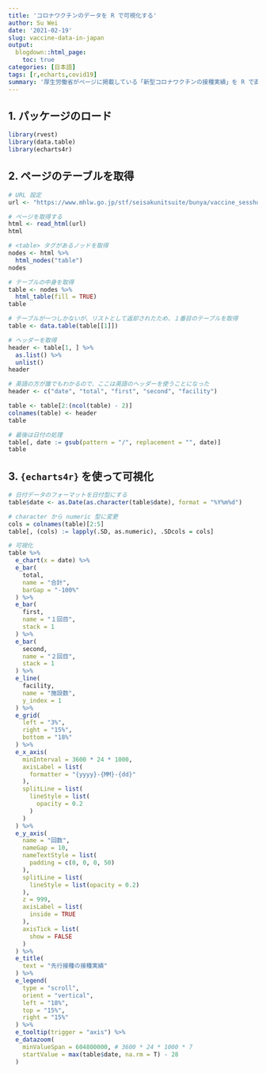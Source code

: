 ```yaml
---
title: 'コロナワクチンのデータを R で可視化する'
author: Su Wei
date: '2021-02-19'
slug: vaccine-data-in-japan
output:
  blogdown::html_page:
    toc: true
categories: [日本語]
tags: [r,echarts,covid19]
summary: '厚生労働省がページに掲載している「新型コロナワクチンの接種実績」を R で直接に取得して可視化する方法を紹介します。'
---
```


## 1. パッケージのロード
```r
library(rvest)
library(data.table)
library(echarts4r)
```

## 2. ページのテーブルを取得
```r
# URL 設定
url <- "https://www.mhlw.go.jp/stf/seisakunitsuite/bunya/vaccine_sesshujisseki.html"

# ページを取得する
html <- read_html(url)
html

# <table> タグがあるノッドを取得
nodes <- html %>%
  html_nodes("table")
nodes

# テーブルの中身を取得
table <- nodes %>%
  html_table(fill = TRUE)
table

# テーブルが一つしかないが、リストとして返却されたため、１番目のテーブルを取得
table <- data.table(table[[1]])

# ヘッダーを取得
header <- table[1, ] %>%
  as.list() %>%
  unlist()
header

# 英語の方が誰でもわかるので、ここは英語のヘッダーを使うことになった
header <- c("date", "total", "first", "second", "facility")

table <- table[2:(ncol(table) - 2)]
colnames(table) <- header
table

# 最後は日付の処理
table[, date := gsub(pattern = "/", replacement = "", date)]
table
```


## 3. `{echarts4r}` を使って可視化

```r
# 日付データのフォーマットを日付型にする
table$date <- as.Date(as.character(table$date), format = "%Y%m%d")

# character から numeric 型に変更
cols = colnames(table)[2:5]
table[, (cols) := lapply(.SD, as.numeric), .SDcols = cols]

# 可視化
table %>%
  e_chart(x = date) %>%
  e_bar(
    total,
    name = "合計",
    barGap = "-100%"
  ) %>%
  e_bar(
    first,
    name = "１回目",
    stack = 1
  ) %>%
  e_bar(
    second,
    name = "２回目",
    stack = 1
  ) %>%
  e_line(
    facility,
    name = "施設数",
    y_index = 1
  ) %>%
  e_grid(
    left = "3%",
    right = "15%",
    bottom = "18%"
  ) %>%
  e_x_axis(
    minInterval = 3600 * 24 * 1000,
    axisLabel = list(
      formatter = "{yyyy}-{MM}-{dd}"
    ),
    splitLine = list(
      lineStyle = list(
        opacity = 0.2
      )
    )
  ) %>%
  e_y_axis(
    name = "回数",
    nameGap = 10,
    nameTextStyle = list(
      padding = c(0, 0, 0, 50)
    ),
    splitLine = list(
      lineStyle = list(opacity = 0.2)
    ),
    z = 999,
    axisLabel = list(
      inside = TRUE
    ),
    axisTick = list(
      show = FALSE
    )
  ) %>%
  e_title(
    text = "先行接種の接種実績"
  ) %>%
  e_legend(
    type = "scroll",
    orient = "vertical",
    left = "18%",
    top = "15%",
    right = "15%"
  ) %>%
  e_tooltip(trigger = "axis") %>%
  e_datazoom(
    minValueSpan = 604800000, # 3600 * 24 * 1000 * 7
    startValue = max(table$date, na.rm = T) - 28
  )
```
